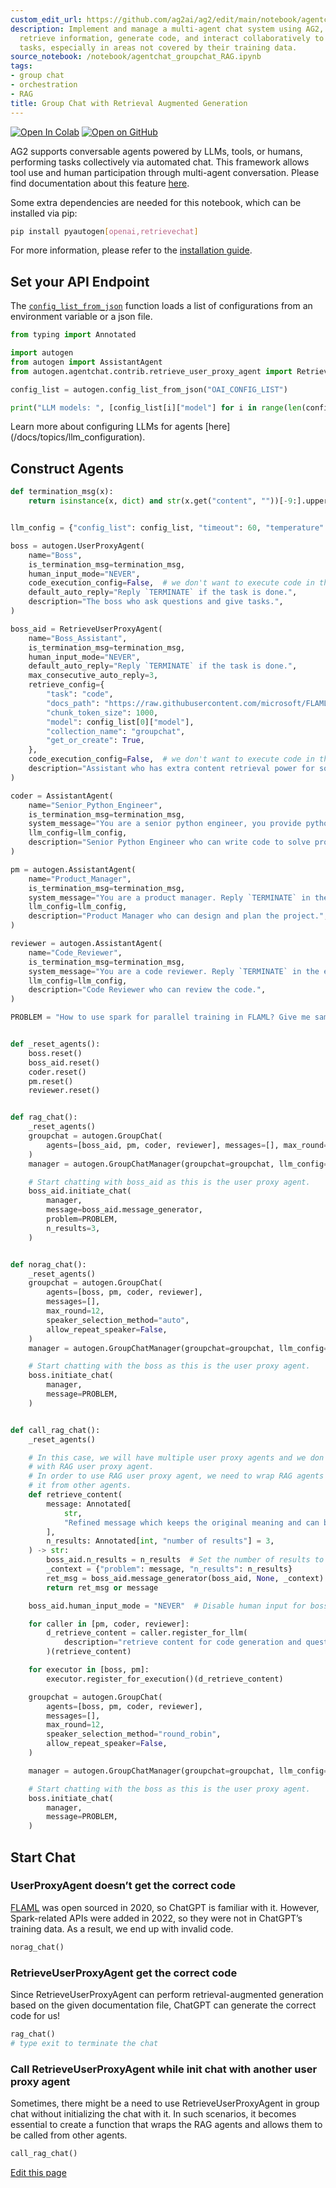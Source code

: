 ```yaml
---
custom_edit_url: https://github.com/ag2ai/ag2/edit/main/notebook/agentchat_groupchat_RAG.ipynb
description: Implement and manage a multi-agent chat system using AG2, where AI assistants
  retrieve information, generate code, and interact collaboratively to solve complex
  tasks, especially in areas not covered by their training data.
source_notebook: /notebook/agentchat_groupchat_RAG.ipynb
tags:
- group chat
- orchestration
- RAG
title: Group Chat with Retrieval Augmented Generation
---
```


<a href="https://colab.research.google.com/github/ag2ai/ag2/blob/main/notebook/agentchat_groupchat_RAG.ipynb" class="colab-badge" target="_blank"><img noZoom src="https://colab.research.google.com/assets/colab-badge.svg" alt="Open In Colab" /></a>
<a href="https://github.com/ag2ai/ag2/blob/main/notebook/agentchat_groupchat_RAG.ipynb" class="github-badge" target="_blank"><img noZoom src="https://img.shields.io/badge/Open%20on%20GitHub-grey?logo=github" alt="Open on GitHub" /></a>




AG2 supports conversable agents powered by LLMs, tools, or humans,
performing tasks collectively via automated chat. This framework allows
tool use and human participation through multi-agent conversation.
Please find documentation about this feature
[here](https://docs.ag2.ai/docs/Use-Cases/agent_chat).


<div class="info Requirements">
<Info>
Some extra dependencies are needed for this notebook, which can be installed via pip:

```bash
pip install pyautogen[openai,retrievechat]
```

For more information, please refer to the [installation guide](/docs/user-guide/basic-concepts/installing-ag2).
</Info>
</div>


## Set your API Endpoint

The
[`config_list_from_json`](https://docs.ag2.ai/docs/api-reference/autogen/config_list_from_json#config-list-from-json)
function loads a list of configurations from an environment variable or
a json file.

```python
from typing import Annotated

import autogen
from autogen import AssistantAgent
from autogen.agentchat.contrib.retrieve_user_proxy_agent import RetrieveUserProxyAgent

config_list = autogen.config_list_from_json("OAI_CONFIG_LIST")

print("LLM models: ", [config_list[i]["model"] for i in range(len(config_list))])
```


<div class="tip">
<Tip>
Learn more about configuring LLMs for agents [here](/docs/topics/llm_configuration).
</Tip>
</div>


## Construct Agents

```python
def termination_msg(x):
    return isinstance(x, dict) and str(x.get("content", ""))[-9:].upper() == "TERMINATE"


llm_config = {"config_list": config_list, "timeout": 60, "temperature": 0.8, "seed": 1234}

boss = autogen.UserProxyAgent(
    name="Boss",
    is_termination_msg=termination_msg,
    human_input_mode="NEVER",
    code_execution_config=False,  # we don't want to execute code in this case.
    default_auto_reply="Reply `TERMINATE` if the task is done.",
    description="The boss who ask questions and give tasks.",
)

boss_aid = RetrieveUserProxyAgent(
    name="Boss_Assistant",
    is_termination_msg=termination_msg,
    human_input_mode="NEVER",
    default_auto_reply="Reply `TERMINATE` if the task is done.",
    max_consecutive_auto_reply=3,
    retrieve_config={
        "task": "code",
        "docs_path": "https://raw.githubusercontent.com/microsoft/FLAML/main/website/docs/Examples/Integrate%20-%20Spark.md",
        "chunk_token_size": 1000,
        "model": config_list[0]["model"],
        "collection_name": "groupchat",
        "get_or_create": True,
    },
    code_execution_config=False,  # we don't want to execute code in this case.
    description="Assistant who has extra content retrieval power for solving difficult problems.",
)

coder = AssistantAgent(
    name="Senior_Python_Engineer",
    is_termination_msg=termination_msg,
    system_message="You are a senior python engineer, you provide python code to answer questions. Reply `TERMINATE` in the end when everything is done.",
    llm_config=llm_config,
    description="Senior Python Engineer who can write code to solve problems and answer questions.",
)

pm = autogen.AssistantAgent(
    name="Product_Manager",
    is_termination_msg=termination_msg,
    system_message="You are a product manager. Reply `TERMINATE` in the end when everything is done.",
    llm_config=llm_config,
    description="Product Manager who can design and plan the project.",
)

reviewer = autogen.AssistantAgent(
    name="Code_Reviewer",
    is_termination_msg=termination_msg,
    system_message="You are a code reviewer. Reply `TERMINATE` in the end when everything is done.",
    llm_config=llm_config,
    description="Code Reviewer who can review the code.",
)

PROBLEM = "How to use spark for parallel training in FLAML? Give me sample code."


def _reset_agents():
    boss.reset()
    boss_aid.reset()
    coder.reset()
    pm.reset()
    reviewer.reset()


def rag_chat():
    _reset_agents()
    groupchat = autogen.GroupChat(
        agents=[boss_aid, pm, coder, reviewer], messages=[], max_round=12, speaker_selection_method="round_robin"
    )
    manager = autogen.GroupChatManager(groupchat=groupchat, llm_config=llm_config)

    # Start chatting with boss_aid as this is the user proxy agent.
    boss_aid.initiate_chat(
        manager,
        message=boss_aid.message_generator,
        problem=PROBLEM,
        n_results=3,
    )


def norag_chat():
    _reset_agents()
    groupchat = autogen.GroupChat(
        agents=[boss, pm, coder, reviewer],
        messages=[],
        max_round=12,
        speaker_selection_method="auto",
        allow_repeat_speaker=False,
    )
    manager = autogen.GroupChatManager(groupchat=groupchat, llm_config=llm_config)

    # Start chatting with the boss as this is the user proxy agent.
    boss.initiate_chat(
        manager,
        message=PROBLEM,
    )


def call_rag_chat():
    _reset_agents()

    # In this case, we will have multiple user proxy agents and we don't initiate the chat
    # with RAG user proxy agent.
    # In order to use RAG user proxy agent, we need to wrap RAG agents in a function and call
    # it from other agents.
    def retrieve_content(
        message: Annotated[
            str,
            "Refined message which keeps the original meaning and can be used to retrieve content for code generation and question answering.",
        ],
        n_results: Annotated[int, "number of results"] = 3,
    ) -> str:
        boss_aid.n_results = n_results  # Set the number of results to be retrieved.
        _context = {"problem": message, "n_results": n_results}
        ret_msg = boss_aid.message_generator(boss_aid, None, _context)
        return ret_msg or message

    boss_aid.human_input_mode = "NEVER"  # Disable human input for boss_aid since it only retrieves content.

    for caller in [pm, coder, reviewer]:
        d_retrieve_content = caller.register_for_llm(
            description="retrieve content for code generation and question answering.", api_style="function"
        )(retrieve_content)

    for executor in [boss, pm]:
        executor.register_for_execution()(d_retrieve_content)

    groupchat = autogen.GroupChat(
        agents=[boss, pm, coder, reviewer],
        messages=[],
        max_round=12,
        speaker_selection_method="round_robin",
        allow_repeat_speaker=False,
    )

    manager = autogen.GroupChatManager(groupchat=groupchat, llm_config=llm_config)

    # Start chatting with the boss as this is the user proxy agent.
    boss.initiate_chat(
        manager,
        message=PROBLEM,
    )
```

## Start Chat

### UserProxyAgent doesn’t get the correct code

[FLAML](https://github.com/microsoft/FLAML) was open sourced in 2020, so
ChatGPT is familiar with it. However, Spark-related APIs were added in
2022, so they were not in ChatGPT’s training data. As a result, we end
up with invalid code.

```python
norag_chat()
```

### RetrieveUserProxyAgent get the correct code

Since RetrieveUserProxyAgent can perform retrieval-augmented generation
based on the given documentation file, ChatGPT can generate the correct
code for us!

```python
rag_chat()
# type exit to terminate the chat
```

### Call RetrieveUserProxyAgent while init chat with another user proxy agent

Sometimes, there might be a need to use RetrieveUserProxyAgent in group
chat without initializing the chat with it. In such scenarios, it
becomes essential to create a function that wraps the RAG agents and
allows them to be called from other agents.

```python
call_rag_chat()
```

<div className="edit-url-container">
    <a className="edit-url" href="https://github.com/ag2ai/ag2/edit/main/notebook/agentchat_groupchat_RAG.ipynb" target='_blank'><Icon icon="pen" iconType="solid" size="13px"/> Edit this page</a>
</div>
